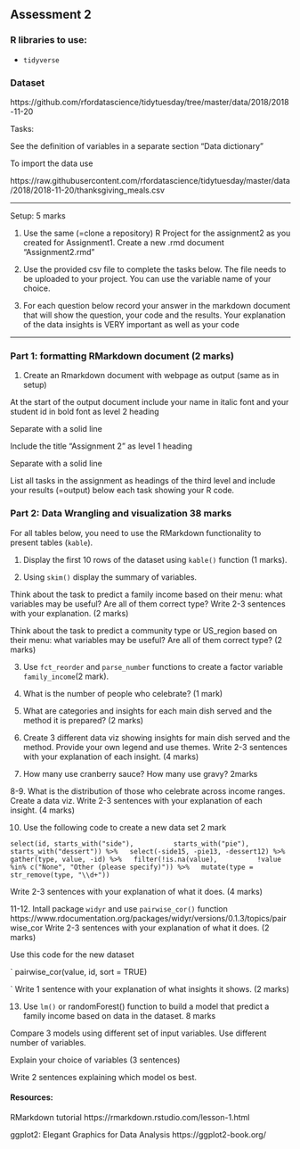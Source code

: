 
## Assessment 2

### R libraries to use:

- `tidyverse`

### Dataset

https://github.com/rfordatascience/tidytuesday/tree/master/data/2018/2018-11-20

Tasks:

See the definition of variables in a separate section “Data dictionary”

To import the data use 

https://raw.githubusercontent.com/rfordatascience/tidytuesday/master/data/2018/2018-11-20/thanksgiving_meals.csv

--------

Setup: 5 marks

1. Use the same (=clone a repository) R Project for the assignment2 as you created for Assignment1. Create a new .rmd document "Assignment2.rmd"

2. Use the provided csv file to complete the tasks below. The file needs to be uploaded to your project. You can use the variable name of your choice.

3.  For each question below record your answer in the markdown document that will show the question, your code and the results.
Your explanation of the data insights is VERY important as well as your code

-----------

### Part 1: formatting RMarkdown document  (2 marks)

1. Create an Rmarkdown document with webpage as output (same as in setup)

At the start of the output document include your name in italic font and 
your student id in bold font as level 2 heading 

Separate with a solid line 

Include the title “Assignment 2” as level 1 heading 

Separate with a solid line 

List all tasks in the assignment as headings of the third level and include your results (=output) below each task showing your R code. 

### Part 2: Data Wrangling and visualization 38 marks

For all tables below, you need to use the RMarkdown functionality to present tables (`kable`). 

1. Display the first 10 rows of the dataset using `kable()` function (1 marks). 

2. Using `skim()` display the summary of variables. 

Think about the task to predict a family income based on their menu: what variables may be useful? Are all of them correct type? 
Write 2-3 sentences with your explanation. (2 marks)

Think about the task to predict a community type or US_region based on their menu: what variables may be useful? Are all of them correct type? (2 marks)

3. Use `fct_reorder` and `parse_number` functions to create a factor variable `family_income`(2 mark).

4. What is the number of people who celebrate? (1 mark)

5. What are categories and insights for each main dish served and the method it is prepared? (2 marks)

6. Create 3 different data viz showing insights for main dish served and the method. Provide your own legend and use themes.
Write 2-3 sentences with your explanation of each insight. (4 marks)

7. How many use cranberry sauce? How many use gravy? 2marks

8-9. What is the distribution of those who celebrate across income ranges. Create a data viz.
Write 2-3 sentences with your explanation of each insight. (4 marks)

10. Use the following code to create a new data set 2 mark

`
select(id, starts_with("side"),
         starts_with("pie"),
         starts_with("dessert")) %>%
  select(-side15, -pie13, -dessert12) %>%
  gather(type, value, -id) %>%
  filter(!is.na(value),
         !value %in% c("None", "Other (please specify)")) %>%
  mutate(type = str_remove(type, "\\d+"))
`

Write 2-3 sentences with your explanation of what it does. (4 marks)

11-12. Intall package `widyr` and use `pairwise_cor()` function https://www.rdocumentation.org/packages/widyr/versions/0.1.3/topics/pairwise_cor
Write 2-3 sentences with your explanation of what it does. (2 marks)

Use this code for the new dataset

`
pairwise_cor(value, id, sort = TRUE)

`
Write 1 sentence with your explanation of what insights it shows. (2 marks)

13. Use `lm()` or randomForest() function to build a model that predict a family income based on data in the dataset. 8 marks

Compare 3 models using different set of input variables. Use different number of variables.

Explain your choice of variables (3 sentences) 

Write 2 sentences explaining which model os best.

#### Resources:

RMarkdown tutorial https://rmarkdown.rstudio.com/lesson-1.html

ggplot2: Elegant Graphics for Data Analysis https://ggplot2-book.org/
